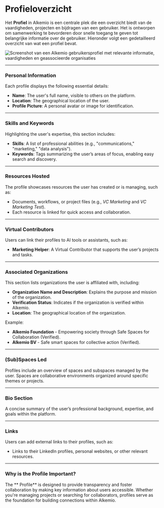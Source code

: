 # Profieloverzicht

Het **Profiel** in Alkemio is een centrale plek die een overzicht biedt van de vaardigheden, projecten en bijdragen van een gebruiker. Het is ontworpen om samenwerking te bevorderen door snelle toegang te geven tot belangrijke informatie over de gebruiker. Hieronder volgt een gedetailleerd overzicht van wat een profiel bevat.

![Screenshot van een Alkemio gebruikersprofiel met relevante informatie, vaardigheden en geassocieerde organisaties](/profile.png)

---

### Personal Information

Each profile displays the following essential details:

- **Name**: The user's full name, visible to others on the platform.
- **Location**: The geographical location of the user.
- **Profile Picture**: A personal avatar or image for identification.

---

### Skills and Keywords

Highlighting the user's expertise, this section includes:

- **Skills**: A list of professional abilities (e.g., "communications," "marketing," "data analysis").
- **Keywords**: Tags summarizing the user’s areas of focus, enabling easy search and discovery.

---

### Resources Hosted

The profile showcases resources the user has created or is managing, such as:

- Documents, workflows, or project files (e.g., _VC Marketing_ and _VC Marketing Test_).
- Each resource is linked for quick access and collaboration.

---

### Virtual Contributors

Users can link their profiles to AI tools or assistants, such as:

- **Marketing Helper**: A Virtual Contributor that supports the user’s projects and tasks.

---

### Associated Organizations

This section lists organizations the user is affiliated with, including:

- **Organization Name and Description**: Explains the purpose and mission of the organization.
- **Verification Status**: Indicates if the organization is verified within Alkemio.
- **Location**: The geographical location of the organization.

Example:

- **Alkemio Foundation** - Empowering society through Safe Spaces for Collaboration (Verified).
- **Alkemio BV** - Safe smart spaces for collective action (Verified).

---

### (Sub)Spaces Led

Profiles include an overview of spaces and subspaces managed by the user. Spaces are collaborative environments organized around specific themes or projects.

---

### Bio Section

A concise summary of the user’s professional background, expertise, and goals within the platform.

---

### Links

Users can add external links to their profiles, such as:

- Links to their LinkedIn profiles, personal websites, or other relevant resources.

---

### Why is the Profile Important?

The ** Profile** is designed to provide transparency and foster collaboration by making key information about users accessible. Whether you're managing projects or searching for collaborators, profiles serve as the foundation for building connections within Alkemio.

